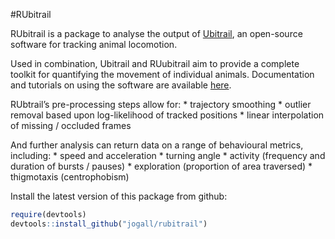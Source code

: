 #RUbitrail

RUbitrail is a package to analyse the output of [Ubitrail](http://ubitrail.sourceforge.net/), an open-source software for tracking animal locomotion.

Used in combination, Ubitrail and RUubitrail aim to provide a complete toolkit for quantifying the movement of individual animals. Documentation and tutorials on using the software are available [here](http://ubitrail.sourceforge.net/).

RUbtrail's pre-processing steps allow for:
* trajectory smoothing
* outlier removal based upon log-likelihood of tracked positions
* linear interpolation of missing / occluded frames

And further analysis can return data on a range of behavioural metrics, including:
* speed and acceleration
* turning angle
* activity (frequency and duration of bursts / pauses)
* exploration (proportion of area traversed)
* thigmotaxis (centrophobism)

Install the latest version of this package from github:

```r
require(devtools)
devtools::install_github("jogall/rubitrail")
```
